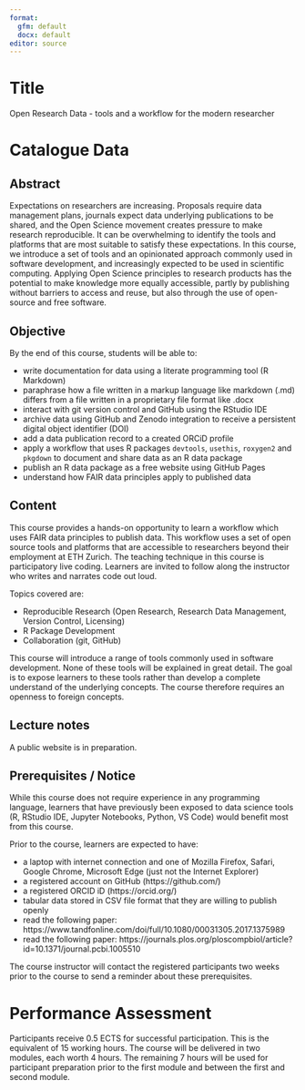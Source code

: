 ```yaml
---
format: 
  gfm: default
  docx: default
editor: source
---
```


# Title

Open Research Data - tools and a workflow for the modern researcher

# Catalogue Data

## Abstract

Expectations on researchers are increasing. Proposals require data management plans, journals expect data underlying publications to be shared, and the Open Science movement creates pressure to make research reproducible. It can be overwhelming to identify the tools and platforms that are most suitable to satisfy these expectations. In this course, we introduce a set of tools and an opinionated approach commonly used in software development, and increasingly expected to be used in scientific computing. Applying Open Science principles to research products has the potential to make knowledge more equally accessible, partly by publishing without barriers to access and reuse, but also through the use of open-source and free software.

## Objective

By the end of this course, students will be able to:

-   write documentation for data using a literate programming tool (R Markdown)
-   paraphrase how a file written in a markup language like markdown (.md) differs from a file written in a proprietary file format like .docx
-   interact with git version control and GitHub using the RStudio IDE
-   archive data using GitHub and Zenodo integration to receive a persistent digital object identifier (DOI)
-   add a data publication record to a created ORCiD profile
-   apply a workflow that uses R packages `devtools`, `usethis`, `roxygen2` and `pkgdown` to document and share data as an R data package
-   publish an R data package as a free website using GitHub Pages
-   understand how FAIR data principles apply to published data

## Content

This course provides a hands-on opportunity to learn a workflow which uses FAIR data principles to publish data. This workflow uses a set of open source tools and platforms that are accessible to researchers beyond their employment at ETH Zurich. The teaching technique in this course is participatory live coding. Learners are invited to follow along the instructor who writes and narrates code out loud.

Topics covered are:

-   Reproducible Research (Open Research, Research Data Management, Version Control, Licensing)
-   R Package Development
-   Collaboration (git, GitHub)

This course will introduce a range of tools commonly used in software development. None of these tools will be explained in great detail. The goal is to expose learners to these tools rather than develop a complete understand of the underlying concepts. The course therefore requires an openness to foreign concepts.

## Lecture notes

A public website is in preparation.

## Prerequisites / Notice

While this course does not require experience in any programming language, learners that have previously been exposed to data science tools (R, RStudio IDE, Jupyter Notebooks, Python, VS Code) would benefit most from this course.

Prior to the course, learners are expected to have:

-   a laptop with internet connection and one of Mozilla Firefox, Safari, Google Chrome, Microsoft Edge (just not the Internet Explorer)
-   a registered account on GitHub (https://github.com/)
-   a registered ORCID iD (https://orcid.org/)
-   tabular data stored in CSV file format that they are willing to publish openly
-   read the following paper: https://www.tandfonline.com/doi/full/10.1080/00031305.2017.1375989
-   read the following paper: https://journals.plos.org/ploscompbiol/article?id=10.1371/journal.pcbi.1005510

The course instructor will contact the registered participants two weeks prior to the course to send a reminder about these prerequisites.

# Performance Assessment

Participants receive 0.5 ECTS for successful participation. This is the equivalent of 15 working hours. The course will be delivered in two modules, each worth 4 hours. The remaining 7 hours will be used for participant preparation prior to the first module and between the first and second module.
